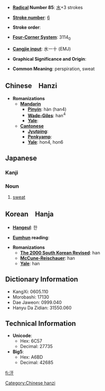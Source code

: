 * '''[[Wiktionary:Chinese radical index| Radical]] Number 85''': [[Wiktionary:Chinese radical index 水|水]]+3 strokes

* '''[[Wiktionary:Chinese total strokes index|Stroke number]]''': [[Wiktionary:Chinese total strokes index 6|6]]

* '''Stroke order''': 

* '''[[Wiktionary:Chinese four corner index|Four-Corner System]]''': 3114<sub>0</sub>

* '''[[Wiktionary:Chinese Cangjie index|Cangjie input]]''': 水一十 (EMJ)

* '''Graphical Significance and Origin''': 

* '''Common Meaning''': perspiration, sweat

== Chinese　Hanzi ==

* '''Romanizations'''
** '''[[Mandarin]]'''
*** '''[[Pinyin]]''': hàn (han4)
*** '''[[Wade-Giles]]''': han<sup>4</sup>
*** '''[[Yale]]''': 
** '''[[Cantonese]]'''
*** '''[[Jyutping]]''':
*** '''[[Penkyamp]]''': 
*** '''[[Yale]]''': hon4, hon6

== Japanese ==
===Kanji===
{{kanji2|[[かん]] ([[kan]])|[[あせ]] ([[ase]])}}
===Noun===
{{janoun|あせ|ase}}
# [[sweat]]

== Korean　Hanja ==

* '''[[Hangeul]]''': 한

* '''[[Eumhun]] reading''': 

* '''Romanizations'''
** '''[[The 2000 South Korean Revised Romanization|The 2000 South Korean Revised]]''': han
** '''[[McCune-Reischauer]]''': han
** '''[[Yale]]''': han

== Dictionary Information ==

* KangXi: 0605.110
* Morobashi: 17130
* Dae Jaweon: 0999.040
* Hanyu Da Zidian: 31550.060

== Technical Information ==

* '''Unicode''':
** Hex: 6C57
** Decimal: 27735
* '''Big5''':
** Hex: A6BD
** Decimal: 42685

[[fi:汗]]

[[Category:Chinese hanzi]]